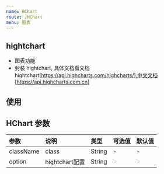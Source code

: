 ```yaml
---
name: HChart
route: /HChart
menu: 图表
---
```


## hightchart

- 图表功能
- 封装 hightchart, 具体文档看文档 hightchart[https://api.highcharts.com/highcharts/],中文文档[https://api.highcharts.com.cn]







## 使用
<Playground>
  <HChart
    className="test1"
    option={
      {
        xAxis: {
          categories: ['Jan', 'Feb', 'Mar', 'Apr', 'May', 'Jun', 'Jul', 'Aug', 'Sep', 'Oct', 'Nov', 'Dec']
        },
        series: [{
          data: [29.9, 71.5, 106.4, 129.2, 144.0, 176.0, 135.6, 148.5, 216.4, 194.1, 295.6, 454.4]
        }]
      }
    }
  />
</Playground>

## HChart 参数
| 参数 | 说明 | 类型 | 可选值 | 默认值 |
| :--- | :--- | :--- | :--- | :--- |
| className | class | String | - | - |
| option | hightchart配置 | String | - | - |